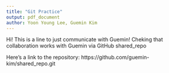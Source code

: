 ```yaml
---
title: "Git Practice"
output: pdf_document
author: Yoon Young Lee, Guemin Kim
---
```


Hi! This is a line to just communicate with Guemin! Cheking that collaboration works with Guemin via GitHub shared_repo

Here's a link to the repository: https://github.com/guemin-kim/shared_repo.git